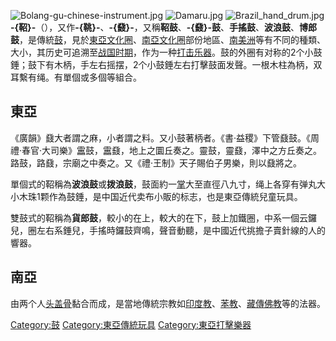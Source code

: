{{Unreferenced|time=2022-05-31T09:41:04+00:00}}
[[File:Bolang-gu-chinese-instrument.jpg|thumb]]
[[File:Damaru.jpg|thumb]]
[[File:Brazil_hand_drum.jpg|thumb]]
'''-{鞀}-'''（{{標音|拼音=táo|注音=ㄊㄠˊ|粵拼=tou4}}），又作'''-{鞉}-'''、'''-{鼗}-'''，又稱'''鞀鼓'''、'''-{鼗}-鼓'''、'''手搖鼓'''、'''波浪鼓'''、'''博郎鼓'''，是傳統[[鼓|鼓]]，見於[[東亞文化圈|東亞文化圈]]、[[南亞文化圈|南亞文化圈]]部份地區、[[南美洲|南美洲]]等有不同的種類、大小，其历史可追溯至[[战国时期|战国时期]]，作为一种[[打击乐器|打击乐器]]。鼓的外圈有对称的2个小鼓錘；鼓下有木柄，手左右摇摆，2个小鼓錘左右打擊鼓面发聲。一根木柱為柄，双耳繫有绳。有單個或多個等組合。

==東亞==
《廣韻》鼗大者謂之麻，小者謂之料。又小鼓著柄者。《書·益稷》下管鼗鼓。《周禮·春官·大司樂》靁鼓，靁鼗，地上之圜丘奏之。靈鼓，靈鼗，澤中之方丘奏之。路鼓，路鼗，宗廟之中奏之。又《禮·王制》天子賜伯子男樂，則以鼗將之。

單個式的鞀稱為'''波浪鼓'''或'''拨浪鼓'''，鼓面約一[[掌|掌]]大至直徑八九寸，绳上各穿有弹丸大小木珠1颗作為鼓錘，是中国近代卖布小販的标志，也是東亞傳統兒童玩具。

雙鼓式的鞀稱為'''貨郎鼓'''，較小的在上，較大的在下，鼓上加鐵圈，中系一個云鑼兒，圈左右系錘兒，手搖時鑼鼓齊鳴，聲音動聽，是中國近代挑擔子賣針線的人的響器。

==南亞==
{{link-en|南亞手搖鞀|Damaru}}由两个人[[头盖骨|头盖骨]]黏合而成，是當地傳統宗教如[[印度教|印度教]]、[[苯教|苯教]]、[[藏傳佛教|藏傳佛教]]等的法器。

{{中国民族乐器}}
{{Musical-instruments-stub}}

[[Category:鼓|Category:鼓]]
[[Category:東亞傳統玩具|Category:東亞傳統玩具]]
[[Category:東亞打擊樂器|Category:東亞打擊樂器]]
